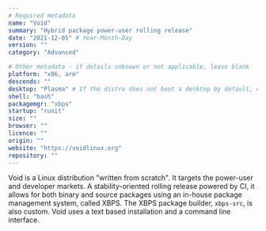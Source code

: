 ```yaml
---
# Required metadata
name: "Void"
summary: "Hybrid package power-user rolling release"
date: "2021-12-05" # Year-Month-Day
version: ""
category: "Advanced"

# Other metadata - if details unknown or not applicable, leave blank
platform: "x86, arm"
descends: ""
desktop: "Plasma" # If the distro does not boot a desktop by default, or doesn't ship one, leave 'desktop' blank
shell: "bash"
packagemgr: "xbps"
startup: "runit"
size: ""
browser: ""
licence: ""
origin: ""
website: "https://voidlinux.org"
repository: ""
---
```


Void is a Linux distribution "written from scratch". It targets the power-user and developer markets. A stability-oriented rolling release powered by CI, it allows for both binary and source packages using an in-house package management system, called XBPS. The XBPS package builder, `xbps-src`, is also custom. Void uses a text based installation and a command line interface.
